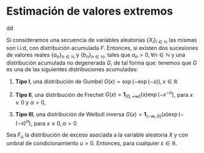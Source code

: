 # Estimación de valores extremos

::: {.definition #dmaxstab  name="Familia max-estable"}
dd
:::
 
::: {.theorem #tftg  name="Fisher-Tippett-Gnedenko"}
Si consideramos una secuencia de variables aleatorias $\{X_i\}_{i\in \mathbb{N}}$ las mismas
son i.i.d, con distribución acumulada $F$. Entonces, si existen dos sucesiones de valores reales 
$\{a_n\}_{n \in \mathbb{N}}$ y $\{b_n\}_{n \in \mathbb{N}}$, tales que 
$a_n > 0, \forall n \in \mathbb{N}$ y una distribución acumulada no degenerada $G$, de tal forma 
que:
\begin{equation}
\underset{n \rightarrow +\infty}{\lim} ( F\left( a_n x + b_n \right) )^n = G( x ),
\forall x \in \mathbb{R}
\end{equation}
tenemos que $G$ es una de las siguientes distribuciones acumuladas:

1. **Tipo I**, una distribución de Gumbel $G(x) = \exp( -\exp( -x ) ), x \in \mathbb{R}$

2. **Tipo II**, una distribución de Frechet $G( x ) = \mathbf{1}_{(0,+\infty)}( x ) \exp( -x^{-\alpha} )$, para $x \geq 0$ y 
$\alpha > 0$,

3. **Tipo III**, una distribución de Weibull inversa $G(x) = \mathbf{1}_{(-\infty,0)}( x ) \exp( -( -x )^{\alpha} )$, para
$x \leq 0, \alpha > 0$
:::


::: {.theorem #pbh name="Pickands-Balkema-De Haan"}
Sea $F_u$ la distribución de exceso asociada a la variable aleatoria $X$ y con umbral de 
condicionamiento $u > 0$. Entonces, para cualquier $\varepsilon \in \mathbb{R}$.
\begin{equation}
\underset{u \longrightarrow x}{\lim} \underset{x > 0}{\sup} 
\left| F_u( x ) - G_{\varepsilon,\beta(u)( x )} \right| = 0
\end{equation}
::: 
